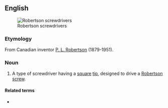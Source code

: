 ==English==
{{wikipedia}}
[[Image:Robertson_screwdrivers.jpg|thumb|Robertson screwdrivers]]

===Etymology===
From Canadian inventor [[w:P._L._Robertson|P. L. Robertson]] (1879-1951).

===Noun===
{{en-noun|head=[[Robertson]] [[screwdriver]]}}

# {{lb|en|chiefly|Canada}} A type of screwdriver having a [[square]] [[tip]], designed to drive a [[Robertson screw]].

====Related terms====
* {{l|en|Robertson screw}}